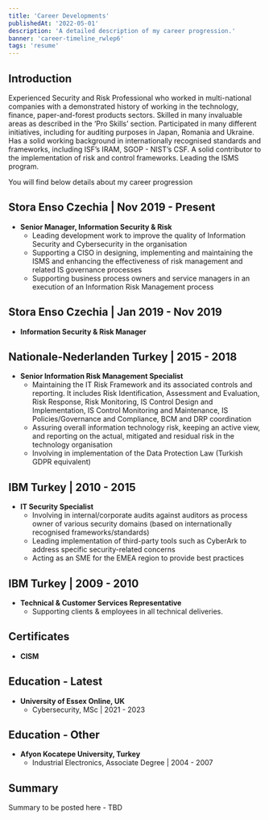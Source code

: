 ```yaml
---
title: 'Career Developments'
publishedAt: '2022-05-01'
description: 'A detailed description of my career progression.'
banner: 'career-timeline_rwlep6'
tags: 'resume'
---
```


## Introduction

Experienced Security and Risk Professional who worked in multi-national companies with a demonstrated history of working in the technology, finance, paper-and-forest products sectors. Skilled in many invaluable areas as described in the ‘Pro Skills’ section. Participated in many different initiatives, including for auditing purposes in Japan, Romania and Ukraine. Has a solid working background in internationally recognised standards and frameworks, including ISF’s IRAM, SGOP - NIST’s CSF. A solid contributor to the implementation of risk and control frameworks. Leading the ISMS program.

You will find below details about my career progression

## Stora Enso Czechia | Nov 2019 - Present

- **Senior Manager, Information Security & Risk**
  - Leading development work to improve the quality of Information Security and Cybersecurity in the organisation
  - Supporting a CISO in designing, implementing and maintaining the ISMS and enhancing the effectiveness of risk management and related IS governance processes
  - Supporting business process owners and service managers in an execution of an Information Risk Management process

## Stora Enso Czechia | Jan 2019 - Nov 2019

- **Information Security & Risk Manager**

## Nationale-Nederlanden Turkey | 2015 - 2018

- **Senior Information Risk Management Specialist**
  - Maintaining the IT Risk Framework and its associated controls and reporting. It includes Risk Identification, Assessment and Evaluation, Risk Response, Risk Monitoring, IS Control Design and Implementation, IS Control Monitoring and Maintenance, IS Policies/Governance and Compliance, BCM and DRP coordination
  - Assuring overall information technology risk, keeping an active view, and reporting on the actual, mitigated and residual risk in the technology organisation
  - Involving in implementation of the Data Protection Law (Turkish GDPR equivalent)

## IBM Turkey | 2010 - 2015

- **IT Security Specialist**
  - Involving in internal/corporate audits against auditors as process owner of various security domains (based on internationally recognised frameworks/standards)
  - Leading implementation of third-party tools such as CyberArk to address specific security-related concerns
  - Acting as an SME for the EMEA region to provide best practices

## IBM Turkey | 2009 - 2010

- **Technical & Customer Services Representative**
  - Supporting clients & employees in all technical deliveries.

## Certificates

- **CISM**

## Education - Latest

- **University of Essex Online, UK**
  - Cybersecurity, MSc | 2021 - 2023

## Education - Other

- **Afyon Kocatepe University, Turkey**
  - Industrial Electronics, Associate Degree | 2004 - 2007

## Summary

Summary to be posted here - TBD
